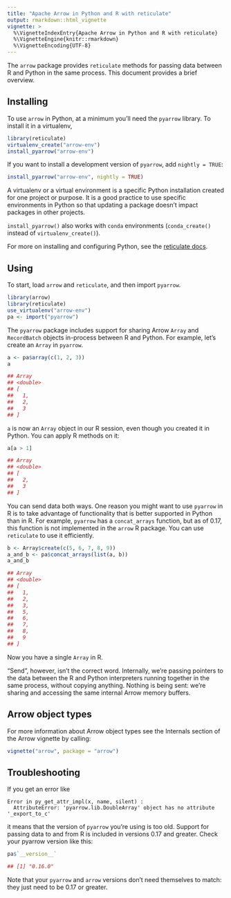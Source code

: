 ```yaml
---
title: "Apache Arrow in Python and R with reticulate"
output: rmarkdown::html_vignette
vignette: >
  %\VignetteIndexEntry{Apache Arrow in Python and R with reticulate}
  %\VignetteEngine{knitr::rmarkdown}
  %\VignetteEncoding{UTF-8}
---
```


The `arrow` package provides `reticulate` methods for passing data between
R and Python in the same process. This document provides a brief overview.

## Installing

To use `arrow` in Python, at a minimum you'll need the `pyarrow` library.
To install it in a virtualenv,

```r
library(reticulate)
virtualenv_create("arrow-env")
install_pyarrow("arrow-env")
```

If you want to install a development version of `pyarrow`,
add `nightly = TRUE`:

```r
install_pyarrow("arrow-env", nightly = TRUE)
```

A virtualenv or a virtual environment is a specific Python installation
created for one project or purpose. It is a good practice to use
specific environments in Python so that updating a package doesn't
impact packages in other projects.

`install_pyarrow()` also works with `conda` environments
(`conda_create()` instead of `virtualenv_create()`).

For more on installing and configuring Python,
see the [reticulate docs](https://rstudio.github.io/reticulate/articles/python_packages.html).

## Using

To start, load `arrow` and `reticulate`, and then import `pyarrow`.

```r
library(arrow)
library(reticulate)
use_virtualenv("arrow-env")
pa <- import("pyarrow")
```

The `pyarrow` package includes support for sharing Arrow `Array` and `RecordBatch`
objects in-process between R and Python. For example, let's create an `Array`
in `pyarrow`.

```r
a <- pa$array(c(1, 2, 3))
a

## Array
## <double>
## [
##   1,
##   2,
##   3
## ]
```

`a` is now an `Array` object in our R session, even though you created it in Python.
You can apply R methods on it:

```r
a[a > 1]

## Array
## <double>
## [
##   2,
##   3
## ]
```

You can send data both ways. One reason you might want to use `pyarrow` in R is
to take advantage of functionality that is better supported in Python than in R.
For example, `pyarrow` has a `concat_arrays` function, but as of 0.17, this
function is not implemented in the `arrow` R package. You can use `reticulate`
to use it efficiently.

```r
b <- Array$create(c(5, 6, 7, 8, 9))
a_and_b <- pa$concat_arrays(list(a, b))
a_and_b

## Array
## <double>
## [
##   1,
##   2,
##   3,
##   5,
##   6,
##   7,
##   8,
##   9
## ]
```

Now you have a single `Array` in R.

"Send", however, isn't the correct word. Internally, we're passing pointers to
the data between the R and Python interpreters running together in the same
process, without copying anything. Nothing is being sent: we're sharing and
accessing the same internal Arrow memory buffers.

## Arrow object types

For more information about Arrow object types see the Internals section of
the Arrow vignette by calling:

```r
vignette("arrow", package = "arrow")
```

## Troubleshooting

If you get an error like

```
Error in py_get_attr_impl(x, name, silent) :
  AttributeError: 'pyarrow.lib.DoubleArray' object has no attribute '_export_to_c'
```

it means that the version of `pyarrow` you're using is too old.
Support for passing data to and from R is included in versions 0.17 and greater.
Check your pyarrow version like this:

```r
pa$`__version__`

## [1] "0.16.0"
```

Note that your `pyarrow` and `arrow` versions don't need themselves to match:
they just need to be 0.17 or greater.
